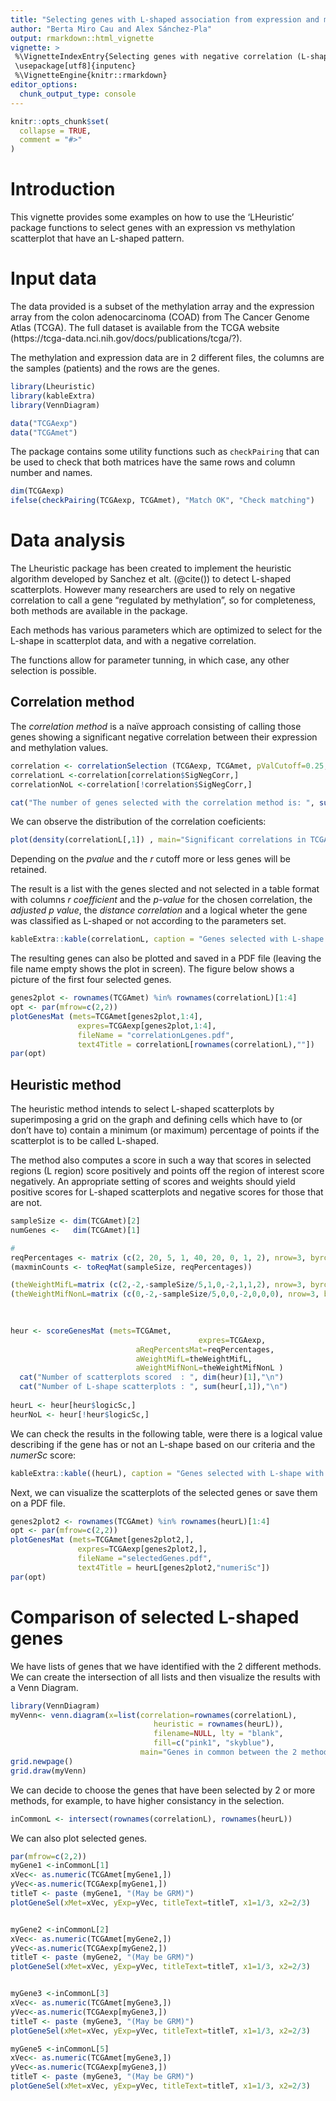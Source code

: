 ```yaml
---
title: "Selecting genes with L-shaped association from expression and methylation arrays"
author: "Berta Miro Cau and Alex Sánchez-Pla"
output: rmarkdown::html_vignette
vignette: >
 %\VignetteIndexEntry{Selecting genes with negative correlation (L-shaped) from expression and methylation arrays}
 \usepackage[utf8]{inputenc} 
 %\VignetteEngine{knitr::rmarkdown}
editor_options: 
  chunk_output_type: console
---
```


```r
knitr::opts_chunk$set(
  collapse = TRUE,
  comment = "#>"
)
```
 
# Introduction

This vignette provides some examples on how to use the 'LHeuristic' package functions to select genes with an expression vs methylation scatterplot that have an L-shaped pattern. 

# Input data

The data provided is a subset of the methylation array and the expression array from the colon adenocarcinoma (COAD) from The Cancer Genome Atlas (TCGA). The full dataset is available from the TCGA website (https://tcga-data.nci.nih.gov/docs/publications/tcga/?).

The methylation and expression data are in 2 different files, the columns are the samples (patients) and the rows are the genes. 

```r
library(Lheuristic)
library(kableExtra)
library(VennDiagram)

data("TCGAexp")
data("TCGAmet")

```

The package contains some utility functions such as ` checkPairing` that can be used to check that both matrices have the same rows and column number and names.

```r
dim(TCGAexp)
ifelse(checkPairing(TCGAexp, TCGAmet), "Match OK", "Check matching")
```

# Data analysis

The Lheuristic package has been created to implement the heuristic algorithm developed by Sanchez et alt. (@cite()) to detect L-shaped scatterplots. However many researchers are used to rely on negative correlation to call a gene "regulated by methylation", so for completeness, both methods are available in the package.

Each methods has various parameters which are optimized to select for the L-shape in scatterplot data, and with a negative correlation.

The functions allow for parameter tunning, in which case, any other selection is possible.

## Correlation method

The _correlation method_ is a naïve approach consisting of calling those genes showing a significant negative correlation between their expression and methylation values.

```r
correlation <- correlationSelection (TCGAexp, TCGAmet, pValCutoff=0.25,  rCutoff=-0.5, type="Spearman",adj=TRUE)
correlationL <-correlation[correlation$SigNegCorr,] 
correlationNoL <-correlation[!correlation$SigNegCorr,] 

cat("The number of genes selected with the correlation method is: ", sum(correlationL$SigNegCorr),"\n")
```

We can observe the distribution of the correlation coeficients:

```r
plot(density(correlationL[,1]) , main="Significant correlations in TCGA dataset")
```

Depending on the *pvalue* and the *r* cutoff more or less genes will be retained.

The result is a list with the genes slected and not selected in a table format with columns *r coefficient* and the *p-value* for the chosen correlation, the *adjusted p value*, the *distance correlation* and a logical wheter the gene was classified as L-shaped or not according to the parameters set.

```r
kableExtra::kable(correlationL, caption = "Genes selected with L-shape with the correlation method")
```

The resulting genes can also be plotted and saved in a PDF file (leaving the file name empty shows the plot in screen). The figure below shows a picture of the first four selected genes.

```r
genes2plot <- rownames(TCGAmet) %in% rownames(correlationL)[1:4]
opt <- par(mfrow=c(2,2))
plotGenesMat (mets=TCGAmet[genes2plot,1:4], 
               expres=TCGAexp[genes2plot,1:4], 
               fileName = "correlationLgenes.pdf",
               text4Title = correlationL[rownames(correlationL),""]) 
par(opt)
```


## Heuristic method

The heuristic method intends to select L-shaped scatterplots by superimposing a grid on the graph and defining cells which have to (or don't have to) contain a minimum (or maximum) percentage of points if the scatterplot is to be called L-shaped.

The method also computes a score in such a way that scores in selected regions (L region) score positively and points off the region of interest score negatively. An appropriate setting of scores and weights should yield positive scores for L-shaped scatterplots and negative scores for those that are not. 

```r
sampleSize <- dim(TCGAmet)[2]
numGenes <-   dim(TCGAmet)[1]

# 
reqPercentages <- matrix (c(2, 20, 5, 1, 40, 20, 0, 1, 2), nrow=3, byrow=TRUE)
(maxminCounts <- toReqMat(sampleSize, reqPercentages))

(theWeightMifL=matrix (c(2,-2,-sampleSize/5,1,0,-2,1,1,2), nrow=3, byrow=TRUE))
(theWeightMifNonL=matrix (c(0,-2,-sampleSize/5,0,0,-2,0,0,0), nrow=3, byrow=TRUE))
   
   

heur <- scoreGenesMat (mets=TCGAmet,
							              expres=TCGAexp,
                            aReqPercentsMat=reqPercentages,
                            aWeightMifL=theWeightMifL,
                            aWeightMifNonL=theWeightMifNonL )
  cat("Number of scatterplots scored  : ", dim(heur)[1],"\n")
  cat("Number of L-shape scatterplots : ", sum(heur[,1]),"\n")
  
heurL <- heur[heur$logicSc,]
heurNoL <- heur[!heur$logicSc,]
```

We can check the results in the following table, were there is a logical value describing if the gene has or not an L-shape based on our criteria and the *numerSc* score:

```r
kableExtra::kable((heurL), caption = "Genes selected with L-shape with the heuristic method")
```

Next, we can visualize the scatterplots of the selected genes or save them on a PDF file.

```r
genes2plot2 <- rownames(TCGAmet) %in% rownames(heurL)[1:4]
opt <- par(mfrow=c(2,2))
plotGenesMat (mets=TCGAmet[genes2plot2,], 
               expres=TCGAexp[genes2plot2,], 
               fileName ="selectedGenes.pdf",
               text4Title = heurL[genes2plot2,"numeriSc"]) 
par(opt)
```

# Comparison of selected L-shaped genes

We have lists of genes that we have identified with the 2 different methods. We can create the intersection of all lists and then visualize the results with a Venn Diagram.

```r
library(VennDiagram)
myVenn<- venn.diagram(x=list(correlation=rownames(correlationL),
                                heuristic = rownames(heurL)), 
                                filename=NULL, lty = "blank",  
                                fill=c("pink1", "skyblue"),
                             main="Genes in common between the 2 methods")
grid.newpage()
grid.draw(myVenn)
```

We can decide to choose the genes that have been selected by 2 or more methods, for example, to have higher consistancy in the selection. 

```r
inCommonL <- intersect(rownames(correlationL), rownames(heurL))
```

We can also plot selected genes.

```r
par(mfrow=c(2,2))
myGene1 <-inCommonL[1]
xVec<- as.numeric(TCGAmet[myGene1,])
yVec<-as.numeric(TCGAexp[myGene1,])
titleT <- paste (myGene1, "(May be GRM)")
plotGeneSel(xMet=xVec, yExp=yVec, titleText=titleT, x1=1/3, x2=2/3)


myGene2 <-inCommonL[2]
xVec<- as.numeric(TCGAmet[myGene2,])
yVec<-as.numeric(TCGAexp[myGene2,])
titleT <- paste (myGene2, "(May be GRM)")
plotGeneSel(xMet=xVec, yExp=yVec, titleText=titleT, x1=1/3, x2=2/3)


myGene3 <-inCommonL[3]
xVec<- as.numeric(TCGAmet[myGene3,])
yVec<-as.numeric(TCGAexp[myGene3,])
titleT <- paste (myGene3, "(May be GRM)")
plotGeneSel(xMet=xVec, yExp=yVec, titleText=titleT, x1=1/3, x2=2/3)

myGene5 <-inCommonL[5]
xVec<- as.numeric(TCGAmet[myGene3,])
yVec<-as.numeric(TCGAexp[myGene3,])
titleT <- paste (myGene3, "(May be GRM)")
plotGeneSel(xMet=xVec, yExp=yVec, titleText=titleT, x1=1/3, x2=2/3)
```

